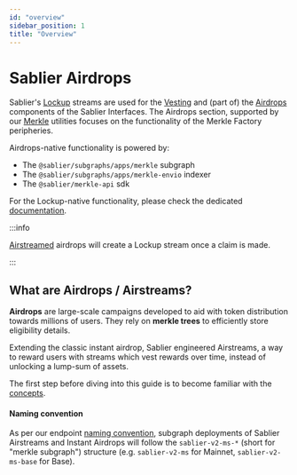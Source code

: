 ```yaml
---
id: "overview"
sidebar_position: 1
title: "Overview"
---
```



# Sablier Airdrops

Sablier's [Lockup](/concepts/lockup/overview) streams are used for the [Vesting](/apps/features/vesting) and (part of)
the [Airdrops](/apps/features/drops) components of the Sablier Interfaces. The Airdrops section, supported by our
[Merkle](/concepts/lockup/airstreams) utilities focuses on the functionality of the Merkle Factory peripheries.

Airdrops-native functionality is powered by:

- The `@sablier/subgraphs/apps/merkle` subgraph
- The `@sablier/subgraphs/apps/merkle-envio` indexer
- The `@sablier/merkle-api` sdk

For the Lockup-native functionality, please check the dedicated [documentation](/api/lockup/overview).

:::info

[Airstreamed](/apps/features/airdrops) airdrops will create a Lockup stream once a claim is made.

:::

<LinkPreview
  href="https://github.com/sablier-labs/subgraphs"
  icon="github"
  subtitle="@sablier-labs/subgraphs"
  title="Sablier Subgraphs"
/>

<LinkPreview
  href="https://github.com/sablier-labs/merkle-api"
  icon="github"
  subtitle="@sablier-labs/merkle-api"
  title="Sablier SDK: Merkle API"
/>

## What are Airdrops / Airstreams?

**Airdrops** are large-scale campaigns developed to aid with token distribution towards millions of users. They rely on
**merkle trees** to efficiently store eligibility details.

Extending the classic instant airdrop, Sablier engineered Airstreams, a way to reward users with streams which vest
rewards over time, instead of unlocking a lump-sum of assets.

The first step before diving into this guide is to become familiar with the [concepts](/concepts/lockup/airstreams).

#### Naming convention

As per our endpoint [naming convention](api/overview#endpoints--slugs), subgraph deployments of Sablier Airstreams and
Instant Airdrops will follow the `sablier-v2-ms-*` (short for "merkle subgraph") structure (e.g. `sablier-v2-ms` for
Mainnet, `sablier-v2-ms-base` for Base).

